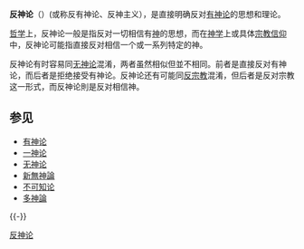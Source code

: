 {{Unreferenced|time=2019-12-14T01:08:02+00:00}}
{{Atheism}}
'''反神论'''（{{lang-en|Antitheism}}）(或称反有神论、反神主义），是直接明确反对[[有神论|有神论]]的思想和理论。

[[哲学|哲学]]上，反神论一般是指反对一切相信有[[神|神]]的思想，而在[[神学|神学]]上或具体[[宗教信仰|宗教信仰]]中，反神论可能指直接反对相信一个或一系列特定的神。

反神论有时容易同[[无神论|无神论]]混淆，两者虽然相似但並不相同。前者是直接反对有神论，而后者是拒绝接受有神论。反神论还有可能同[[反宗教|反宗教]]混淆，但后者是反对宗教这一形式，而反神论則是反对相信神。

== 参见 ==
* [[有神论|有神论]]
* [[一神论|一神论]]
* [[无神论|无神论]]
*[[新無神論|新無神論]]
* [[不可知论|不可知论]]
* [[多神論|多神論]]
{{-}}
{{神学}}
{{无宗教}}
{{哲学小作品}}

[[Category:反神论|]]